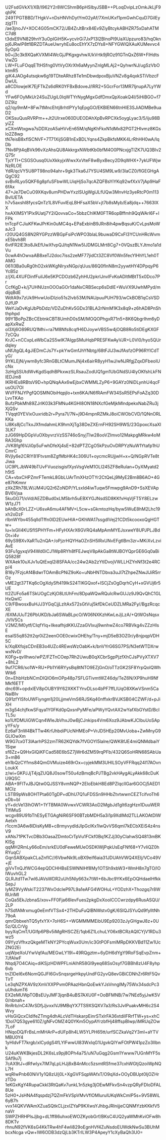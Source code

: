U2FsdGVkX1/XB/I962Y2r8WCShmB6pHSIbyJSBB++PLoqDvipLzOmkJkLjF9qhPK
249TPGTBBD/THgkV+nDsHNVhDytYm02yAf/7XmUKxf1pmGwhCquD7GilEyzjg1TI
/ae3jnoJV+XOC4G05mCK72/JB4ZrJtBrx84Ev9ZiyBtcykABHZR75xDahATMC7dB
t3dxE9VN829hnY3uOpIGiH5K+ycvlrGi7JxP13l2BlnoPI9UaXUpzuro83/hqOkn
pj6JRwlP8tfIBRZDTAueUwryhEu8ocEhYX7zDYs8+NFYGWlQXAuKUMevvc45yOpG
b0+j3c3k9XQaKVXMI4WcGjJPKgxgvhwX/kVrtk9jROz91GTnQxZ6W+FlHdtsVwZG
LW+FLuFOqqETtHSfng0VtVyOXrXh6aMyynZnlgMLAj2+QyhwrNJ/ugSzVbOktmR5
giK4JAOg4utsqkw6g19TDteARhz8Te1mDbwdpoxBjuVNZv8g4qxkSTiVbzcFDwUL
a8CDIowjeIK7EjFTkZs6dRK0YFBxBdoveJ/IRR2+5GcrFor13MR7IjnupA7LyYWd
YFw6FOyMkUr24SuZUgiL0IqWTYrNygMgxGdfDmxQpXoakQ4l/5iHiBGO+f7DZ9iz
q2/qy9mM+8Fw7tMncEhtj8rhtlPYy1qEpgGO/EKBlEN66tnHIE3SJiADMBe9uaD2
OKSsuQusRVRPm++Jt2Ulrxe060DUEODAhXpBvRPCXk5oygLyac3/5/iju98ByiZZ
xCXmWtxgwa7sDDXzoA5aHVvEn65M/qNgKhFkxN1dMx82PGT2HIvmz8KGslo2Z8wp
tN7eisB8xflSCNVF+7T71XijSGB1nExBDLYqns4ZkpBkfsMKK4LrRhHH0wA/IqDb
7Nv8Pjt4qBVk96vXzAhsQU8AkkrgxNWbtKb0bfM4O0PNcxjgTIZK7UQ3BIv2Q75r
TjcYTI+CSGSOusq0UxXkkyjxWwxXxVteF8wByxBecy2D9qWHX+7ykUFWjwNzRLOE
YdR/qcVY5U8PT98no94ahr+9gk3Tka6J7YSU4SM9Lw9/3laCZ0/flGEGHgAQgC92
svBvRLyo5QKF6g8pfuSFbwWLUiqHjSo7qcAZQFBsYiYKq92wfXxV7jAp9HaF6fAx
47+Je7DeCuO9XKqv8umPHDwYxzlSUgWglJLfUQw3MnvHz3yeRtcP0m113BvIUETA
h7v5axshI8fycsQnTz1L8VFuvlEqLBHFsaX5bV+jt7b8sMyb/Ea8jdq++7663IXX
hxAXIMSY1Plx9Uatj7Y2iQovvaCo+5bbzChIKM0FTR6opBffmh9QqWArl6F+lFPk
tnTcpFCJiuKFKwJPrKin0uMC4q+EPaExblnB9JRn8ih4pwBqsuK/CvLpsMoWaJc3
r20UQ4GS8N2RYGPzzWBGpFsiPcWPO3blaL9buwaD9CxFI3YCUnHRcWvmxE5bvh8R
6vtFR2lE3to8JkEfUwXfvpQJ/tqN1Nw5IJDMGLMrt8Cg7+0VQszBLYJtmo1a1dVu
0cwA4hOwvaAB8xeTJ2doc7iss2zeMF77jidCt3ZC8Vf0Wn5fecYlHhYL1eh0TAMG
061I3Ba0uRg0hO2xkWKgNIryxNGp/qUus/86Q0flnN8m2yywtHY4DPpqyP6YcB5z
z/jXL4XUFDinfFuilJ6e5KPCDOzb6ZyhHU2pkrIJnvIFvKoADItMBtT5x0Dco7Pr
CcfKgD+k/j7UHNUznOOOaGOr1daNxCRBSecp6sDdlE+WuVX9UwhMPyd/mdijqBdE
WdtA9x7zUk9HvwUoiDlzio51s2lvb53M/NAUpuuPUH793/wCkBOB1qCsVSD0JfUP
WeYJaDvKgIJbPbDdz/VDZuDhKv5GDx31BLA2rNmM1K3x8q9+z6hAD8PnShthphpd
99Y1BoPpZBcCEbtnkCBT8UmhD0sSM/MOQOPhgxR71n5+8K6QbgrIhm6yDapXxRwZ
ol3Xj6O89RUQ1Mhi+ra7M8Nfs8cqfH6DJoywVBS5w4jOQB8Ro5tiDEgKXGF7zCQu
KrJC+nCCxpLeWbCa2S5wIK7AIgpSMuHqbPRESFKwAyVJR+L0Vl0/hyo5QUrdqley
uNfJtgQL4gJiEDmCJs7Y+pkYwGmfJhYNbtg/68tFJlJ3wJfAsfzOP96RYICdTyG/
9YKLEjN/ywm8yfc3RnGBLtCMumJNj4x6airR8yyH1wJ/wNJRfgjZqxDFbeoIUcNx
3zHgSSUtdWvKgdSqdhBPkxwzSLRsauZodUQ1gm1UbGNdSU4IyOKfshLkFNIEDJm8
IKRHEs8RBtsV9D+hpQNqAAx6wEjbxCWMMLZyP6+9GAYz0NiDLynhU4qcFusOU7OI
WVFFNJYPgfQOSMNObiHqpjlo+txn6KA/N6fRAmFW34SsR5EPsFoAZq30DLvvTKAo
BufzPbkMh89ZJrlK03k3FMNu4KGHI8ON18NXcfGeMjkMlndpekxNabZRu3jXjQSv
TVqqt0YEVixOuxridb2r+Pyra7I/7N+j9D4mpnRZMkJ8oiCWObCVD/1QNnORLKKa
lJ8Ks8jCcTkxJXfmdahmLK9hmXjTg38DeZXErnFH92SH9WS/23GpoxcXsaXl3LK7
zJG69HpDGpVuOXbyvrzVzSS746oSnyjTIw28ooVZImvo12MakpgMRkw4oMRA3Ghp
JVK8fgf6VJi0p5uFwhDfeXj4sE+82dPTZCgO5kPzuOvDRPYzNuW1Ytafp1hUCmrC
RVjIy6e2CRlY81Ftvsm8ZgfMbHK4c306U1+oycmcRUjjwH+x+Q/NGpRVTe8tJiwa
UC9PLJbW49bTUvFVuozisgisfXysVsgVeM1OLI245ZF8eRulan+OyXMyatd2h5tS
CA+vbxCHPZmrFTemkL8GbLUArTmXHzOTYr2CtQeLj9MyE2Bm8B6AO+4Ge87hKmnr
zXkZRh78LW/JM4UQ2r6ZoNDP/YLsxId4iwTuqw5Fmwpg9AnD9+SsXEVApBV6Vjsa
5kuGG71/oVd/AEZDBud0xLM5brh5uEBXYGJNsdSD8KKfvHqVjFT5Y8ELzwW1zJ71
bAhBcX0rLZZ+U6svA6mu4AFMV+L5cw+sGkmtozHq/byw5WuE8hM2Lhc19xh2oDzF
rIbnWYbv455qlIdTffn0lD2EUwHIA+GKhWA17ssgdlVej21CDt5kcooxoQgHGTw+
Iu+IxGlI4KUSflSPHYFm+HFyHXArX6GVRQ4aMpAmMYEJsxweY8UPJPLJBdOt+i4v
69yS9BXvXaRTu2nQA+/oPjzrHQYHaOZnSH5lRxUNvEFgtIBm3zr+MKiXvLzviAvE
93Fu1gyxqV94Wd0iCJ1Wp8RYh8fFEJwqV8pAkGa8tWJBOYQprGE6Gq0aBiQ5828f
WXAek10uXJv1uQtExql2i8SFAA/cc24w2Ab2zYtIDvojVWLLHZYnNf3t2e4RCp/4
B16y7FzjcAf4BdwrTOAmBcPNiZ9oKo+uNbHNTDbva3uJl7tZhpeZNwJlJiR5rrOz
vME2gt37TKq6cOgXdySft419lkS24TlKGQxof+ISCjZsOgDqrhCyH+xGVUj6r5UE
tt2ZUFo5a6TSkUOgCzKjO8LtUhFm/8DpaWQwRQulcRwGUJz9J9QvQhC1GLHxQwlC
C9/FBwosxBuHJJ3YGqCjjLzItAx572sGtVuj5kfDkCeUDZLMRa2Fy//BgzRcqcXE
/6XMJUuT26PbUKD/bJa6SWaBLpcO/W06NXKzhKwLeJjLzA/+QtWOsNqsxJVlV5Cs
V2MZ/M0ytf/CIqfYIq+llkeafhjdKKUZzaGVlxuj9wnhwZ4co7RBVkg4vZZzHIsE
esaIS5q852tt2qr0iZ2eenOOE0cwixOHEhy/Tny+mjD5eB3OZ0r/y8njpqpVDH5C
k/Xq8XfojsCDnEB3o4UZc4REwsWzOabK+k/bnVYrG6SG7PS/N3etWTDXrwwxNvD/
K0Fg+qvlIhwo/wPZ/FZTnCOep7Rh2UwuB0qXCbrSgpPjzfXhCJsPVyXTXV7+8hL2
9uf7CR6/so1W+RU+Pb1Yi6RYysBq8tNTO9EZjGnO/oTTzGK2SF8YrpQoIQWhWtk6
0n+EhbHzbNCmDIQIO6mOPp48p7SFLGTivmtWZ46dy/TeZ6N/XP9huH9NfMkf6ETT
dnc69l+opdxlEV8pOUBY9Y62XKKTYnvDLso4bPF7ffLIUqO8XKwVSnm5CaNaiBIv
Q91zfYlSfoUWFiyngm1j20LjjmeVmS6RJSKq40nffxkrBVJKSB04CZWF/d+pJiXH
m3g54chjfkwSFqya1Y0FKd0pQxsnPyMFe/aPWyYQvtAX2wYafXbGYstD/BcITL5u
ko1UfDMUiGWCqn4WleJbVhxJ0wBjCJnkips4Vm6Xoz9JAbwKJClbuUoSApyYFs/y
Ez6aF3nW4BkTTw4KrfJhbdiPUcNHMEoP+VrJD5HEp20MvUoba+ZwMnyG9GLIOwXm
W9G7cx0T3lAarhPS2zmTR62KQYdk7fVGOYl5laIre/QWK8fJE4miQNMdbaiY1Sqw
sf8Zz+Q9HxGlQiKFCad58E6bSZ7jWr6dZM59rqPFb/432Q6SoHRN68SAbUa3+mB6
eh1bQzCYfms84QmGVMuize469rOx+cyjekMM3UHILSOyVFFRqq24l17AOvnLoukX
z/wi+GKPJJjT4jqZUQ8J0sowT50u4zBmqBcPJTBg2vkHAygALyAkk68cDuKU9QSC
ABA+9FlTvJBJQtw0QJSSY8vmNQP+2EloEbkH8Ed8PZlqclIGar6GOCj5AED1MCIz
LSTB9pWs8OHTPta60TgDP+dDhU7Q1uFDSSn9HHbZtvtwwnCEZTcifvoTh6eDb+bl
yY+dcVe13lhOW1+1YTBMA0WvwxVCWR3AoD2MgbJd1glt6zgHzn1DuuWERTIfiMuS
wcgv89U91bThESyETGAgNiR6SF90BTzbMDH5a3i1p9XdlMd2TLLAKOAtDIWAetxh
r1ccm3A6w8lDisKyM8+c8rmyvydldJlpGcIKx1lwQvVS6qmI7kECbXEiS4z4nsV9
xANs71PKTvcDBb3OasaZDmtoCrTpVu1FCkf0Bq1KZJj30yCIahwSQ4813mBKKlSg
qqMH2RmLy66oEm/srkEU0dFeweMUeOSDKlWjPqkUsEqFNf68+Y7vliQZ0hRYuqC/
GqnSABXpakCLaZnfIC//6VbwNk9LoBX9eif6aia31JDUAhVWQ4XEIj/VCo49V+jE
giVvTnQJfWCG4epQDCHHBsESWNNlHf8My1OTSh9xbW3+WmH8n7gTO/lOIWuvhGL2
QLRJtd1Tw7wl6JAVsWDR2uUh5Nly663x7tWI+6bJbc9YKx6EpOQHdaelHfkkSepJ
IyMZ9VyWskiT2237WxOdcIeP97L9a1eAFG4WOHuL+YODzhX+Thozgq7r8WRUriMI
CoQa5EkJzbnaS/xov+FF0Fja66IevFues2pkgDxXoolCCCwrzdpy6RusASQU/2LP
h7SdfAMrxmug0eEmfVTSx4+2THDuFuQIBNWstv0gK/6SIQJSYuQd9fylltNh79oA
qmrDbbxehTQ5yfxYX+7oH6S++WGMMMMEibU9Ep9203zJyGHgwJ8z+0U5z/QLCrVg
byyXqCmT/UGlfp6PBv5iMgRHSCZE/1qb6Z1LchuLY06xtBCRzAQICYjV1RDu3wz5
09YyzVfhxzQkgeMTkNY2PYcqWux0Um/ic3GtPOFsmlMRpDKKVBd11Zw1UcZNG2Ei
uqWpeXoUYwVqfAu/MEGwLY19l+49RQgztm+6yDH6dYgY9RoFSqEvpZnm+7JfAlwF
Ntqdj7O4CAiq+diKSjzHDWPFLniAIhR58GI9yeq68SsOsyf7GBBh8zU4F8yhp6vb
tnZIDeI6x6NomQGJFI6GvSnqsrgeHkpyUndFG2yvQ8evGBiCDNhZr6RtF5QvTirT
Le3qNZPXAV9zXmVXXPPvm0PAazHbnQoEwkYJsVnnglMy75Wx34sdcPc3uUhdumT6
EX2eMUWpTOBsEUyJMF3jqnB4uBS7AXU0F+OoBFMNB/7w7NEd5yjJwK5V0/nbnah+
RnRrb/nC47ArSDfjJjvxxIVJ9MBqYX7TS9XSQXV7a3/Rs3JvIPuakvMH6c2S4Wvy
vHsGiQcxCIdIfeZTmg4dhALcVdTHskarpEinrSTxlrFA36xtdiIFRrfTW+ys+xhC
1DoI7Q53gye610Z/gNFvOMZ4Q0YKm5OypAYrzbfHj48ffspBlwp/iMRUqZOw7LoF
HNqoDQ/FrBsLmMHArP+dUFp8h4LW5YLPH65tt/urfSCZkaVq2Y3mI+aYTVMBU0Y4
1yHldvFT7krgb/xICydgS4fLYlFwwUl83WxlqG1UgvkQIYwFOtPW41pzZo3IIbnk
U24uKWKBkjesDL2K6sLs9pj8OPh4a75/uN7uGqg2Gsm1Ywww7UGnMYF5sSAf9u7j
7cAX9tJ+dRfwIyx7lM7qLpLHJj8xB4nMcc5zsmtRSfme37cxhWGtjQzoiWpNQL7H
wqRlwPnb60NiV1y1Q8zU/j0L+XgGVFSqpWAfxT/O9qXd+OOyDBUpt0IjOZHrzTDo
1eKGxKgY4RupaCkkl3RtQaKv7unkL1n5zkg3jOEwMFkvSn4vzpQRyFDloDFAL8Ue
5zH0+JsHNA4fqspdzj7QZmFkVSpVMvVflOMlurulUKqWkCmlP5s+9V58WiL6yB7h
vvx14QKVWAmXZuaSQtkCLjzxIZYaP9KXwsYJhbgJRInijjeCQNMYzbKKkfV5naVr
SWPZHRHPlsJjbg+dL1ff86uhxoEWOZKyobGrf/BKsC4UQ2yaWMhKviOFw8h8DKTv
rhnuN92fVK6sG4KkTRw4hF4wli829oEgnHVf4ZuNsdoEUWdkNwSu3BUhMbcxNcga
vQw+lW6ODB3dzQjLb3KTrILW3P4ApeyY1cXyBaQh3U0=

